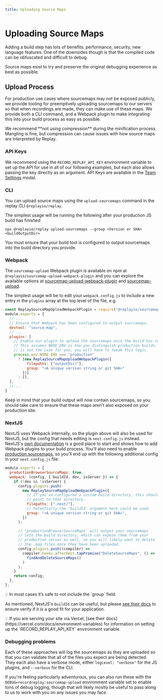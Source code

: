 ```yaml
---
title: Uploading Source Maps
---
```


# Uploading Source Maps

Adding a build step has lots of benefits: performance, security, new language features. One of the downsides though is that the compiled code can be obfuscated and difficult to debug. 

Source maps exist to try and preserve the original debugging experience as best as possible.

## Upload Process

For production use cases where sourcemaps may not be exposed publicly, we provide tooling for preemptively uploading sourcemaps to our servers so that when recordings are made, they can make use of these maps. We provide both a CLI command, and a Webpack plugin to make integrating this into your build process as easy as possible.

<Callout type="info" emoji="👉">
We recommend **not using compression** during the minification process. Mangling is fine, but compression can cause issues with how source maps are interpreted by Replay.

</Callout>

### API Keys

We recommend using the `RECORD_REPLAY_API_KEY` environment variable to set up the API for use in all of our following examples, but each also allows passing the key directly as an argument. API Keys are available in the [Team Settings](/getting-started/teams-admin/team-settings) modal. 

### CLI

You can upload source maps using the `upload-sourcemaps` command in the replay CLI `@replayio/replay`.

The simplest usage will be running the following after your production JS build has finished

`npx @replayio/replay upload-sourcemaps --group <Version or SHA> <buildOutputDir>`

You must ensure that your build tool is configured to output sourcemaps into the build directory you provide.

### Webpack

The `sourcemap-upload` Webpack plugin is available on npm at `@replayio/sourcemap-upload-webpack-plugin` and you can explore the available options at [sourcemap-upload-webpack-plugin](https://github.com/replayio/replay-cli/tree/main/packages/sourcemap-upload-webpack-plugin) and [sourcemap-upload](https://github.com/replayio/replay-cli/tree/main/packages/sourcemap-upload).

The simplest usage will be to edit your `webpack.config.js` to include a new entry in the `plugins` array at the top level of the file, e.g.

```jsx
const ReplaySourceMapUploadWebpackPlugin = require("@replayio/sourcemap-upload-webpack-plugin");
module.exports = {
  // ...
  // Ensure that Webpack has been configured to output sourcemaps.
  devtool: "source-map",
  // ...
  plugins: [
    // Enable our plugin to upload the sourcemaps once the build has completed.
    // This assumes NODE_ENV is how you distinguish production builds. If that
    // is not the case for you, you will have to tweak this logic.
    process.env.NODE_ENV === "production" 
      ? [new ReplaySourceMapUploadWebpackPlugin({
          filepaths: ["outputDir/"],
          group: "<A unique version string or git SHA>"
        })]
      : [],
  ],
  // ...
}
```

Keep in mind that your build output will now contain sourcemaps, so you should take care to ensure that these maps aren't also exposed on your production site.

### NextJS

NextJS uses Webpack internally, so the plugin above will also be used for NextJS, but the config that needs editing is `next.config.js` instead. NextJS's [own documentation](https://nextjs.org/docs/api-reference/next.config.js/custom-webpack-config) is a good place to start and shows how to add Webpack plugins to your build process. You'll also need to enable  [production sourcemaps](https://nextjs.org/docs/advanced-features/source-maps), so you'll end up with the following additional config in your `next.config.js` file:

```jsx
module.exports = {
  productionBrowserSourceMaps: true,
  webpack: (config, { buildId, dev, isServer }) => {
    if (!dev && !isServer) {
      config.plugins.push(
        new ReplaySourceMapUploadWebpackPlugin({
          // If you've configured a custom build directory, this should
          // point to that directory.
          filepaths: [".next/"],
          // Potentially the 'buildId' argument here could be used.
          group: "<A unique version string or git SHA>",
        })
      );

      // 'productionBrowserSourceMaps' will output your sourcemaps
      // into the build directory, which can expose them from your
      // production server as well, so you will likely want to delete
      // the .map files once they have been uploaded.
      config.plugins.push((compiler) =>
        compiler.hooks.afterEmit.tapPromise("DeleteSourceMaps", () =>
          findAndDeleteSourceMaps()
        )
      );
    }
    return config;
  },
};
```

<Callout type="info" emoji="👉">
💡 In most cases it’s safe to not include the `group` field.

</Callout>

As mentioned, NextJS's `buildId` can be useful, but please [see their docs](https://nextjs.org/docs/api-reference/next.config.js/configuring-the-build-id) to ensure verify if it is a good fit for your application. 

<Callout type="info" emoji="👉">
💡 If you are serving your site via Vercel, [see their docs](https://vercel.com/docs/environment-variables) for information on setting up the `RECORD_REPLAY_API_KEY` environment variable.

</Callout>

### Debugging problems

Each of these approaches will log the sourcemaps as they are uploaded so that you can validate that all of the files you expect are being detected. They each also have a verbose mode, either `logLevel: "verbose"` for the JS plugins, and `--verbose` for the CLI.

If you're feeling particularly adventurous, you can also run these with the `DEBUG=recordreplay:sourcemap-upload` environment variable set to enable tons of debug logging, though that will likely mostly be useful to pass along to us to work with you on any issues you may face.